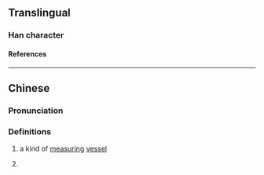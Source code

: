 {{character info}}
==Translingual==

===Han character===
{{Han char|rn=68|rad=斗|as=09|sn=13|four=74400|canj=HOYJ|ids=⿰臾斗}}

====References====
{{Han ref|kx=0478.180|dkj=13516|dj=0837.060|hdz=32255.040|uh=659E}}

----

==Chinese==
{{zh-forms}}

===Pronunciation===
{{zh-pron
|m=yǔ
|c=jyu5
|mc=y
|oc=y
|cat=n,cls
}}

===Definitions===
{{zh-hanzi}}

# {{lb|zh|historical}} a kind of [[measuring]] [[vessel]]
# {{lb|zh|historical}} {{zh-alt-form|庾|(a unit of volume)}}